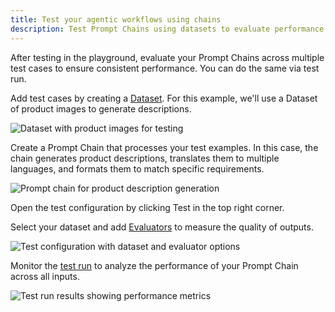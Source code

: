 ```yaml
---
title: Test your agentic workflows using chains
description: Test Prompt Chains using datasets to evaluate performance across examples
---
```



After testing in the playground, evaluate your Prompt Chains across multiple test cases to ensure consistent performance. You can do the same via test run.

<Steps>
<Step title="Create a Dataset">

Add test cases by creating a [Dataset](/docs/library/how-to/datasets/use-dataset-templates). For this example, we'll use a Dataset of product images to generate descriptions.

![Dataset with product images for testing](/images/docs/evaluate/how-to/prompt-chains/product-images-dataset.png)

</Step>

<Step title="Build your Prompt Chain">

Create a Prompt Chain that processes your test examples. In this case, the chain generates product descriptions, translates them to multiple languages, and formats them to match specific requirements.

![Prompt chain for product description generation](/images/docs/evaluate/how-to/prompt-chains/product-description-generator-and-translator-chain.png)

</Step>

<Step title="Start a test run">

Open the test configuration by clicking <Icon icon="activity"/> Test in the top right corner.

</Step>

<Step title="Configure your test">

Select your dataset and add [Evaluators](/docs/library/how-to/evaluators/use-pre-built-evaluators) to measure the quality of outputs.

![Test configuration with dataset and evaluator options](/images/docs/evaluate/how-to/prompt-chains/prompt-chain-test-run-trigger-sheet.png)

</Step>

<Step title="Review results">

Monitor the [test run](/docs/evaluate/concepts#test-runs) to analyze the performance of your Prompt Chain across all inputs.

![Test run results showing performance metrics](/images/docs/evaluate/how-to/prompt-chains/prompt-chain-test-run-report.png)

</Step>

</Steps>
